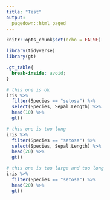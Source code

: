 ```yaml
---
title: "Test"
output: 
  pagedown::html_paged
---
```


```r
knitr::opts_chunk$set(echo = FALSE)

library(tidyverse)
library(gt)
```

```css
.gt_table{
  break-inside: avoid;
}
```

```r
# this one is ok
iris %>%
  filter(Species == "setosa") %>%
  select(Species, Sepal.Length) %>%
  head(10) %>%
  gt()

# this one is too long
iris %>%
  filter(Species == "setosa") %>%
  select(Species, Sepal.Length) %>%
  head(20) %>%
  gt()

# this one is too large and too long
iris %>%
  filter(Species == "setosa") %>%
  head(20) %>%
  gt()
```
